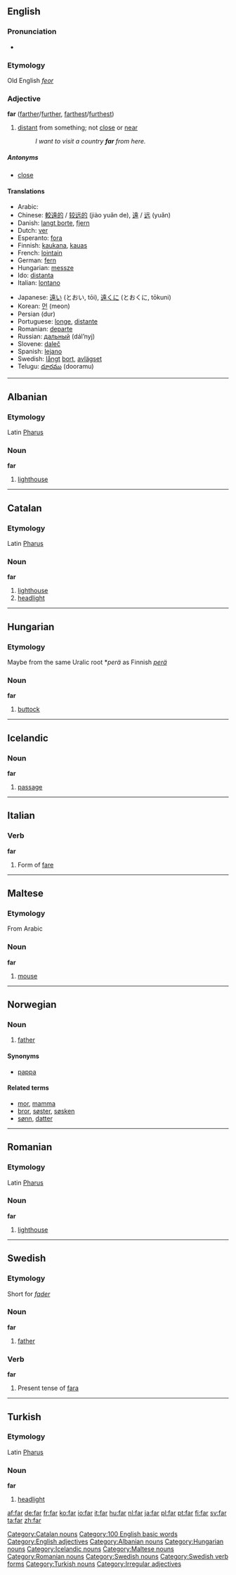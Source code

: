 {{see2|fár|får}}
==English==

{{rank|few|whom|love|180|far|seemed|house|looked}}

===Pronunciation===
*{{audio|en-us-far.ogg|Audio (US)}}
===Etymology===
Old English ''[[feor]]''
===Adjective===
'''far''' ([[farther]]/[[further]], [[farthest]]/[[furthest]])
#[[distant]] from something; not [[close]] or [[near]]
#:''I want to visit a country '''far''' from here.''

=====Antonyms=====
*[[close]]

====Translations====
{{top}}
*Arabic: {{ARchar|[[بعيد]]}} {{Unicode|(baʕíd)}}
*Chinese: [[較遠的]] / [[较远的]] (jiào yuǎn de), [[遠]] / [[远]] (yuǎn)
*Danish: [[langt borte]], [[fjern]]
*Dutch: [[ver#Dutch|ver]]
*Esperanto: [[fora#Esperanto|fora]]
*Finnish: [[kaukana]], [[kauas]]
*French: [[lointain]]
*German: [[fern#German|fern]]
*Hungarian: [[messze]]
*Ido: [[distanta]]
*Italian: [[lontano]]
{{mid}}
*Japanese: [[遠い]] (とおい, tōi), [[遠く]]に (とおくに, tōkuni)
*Korean: [[먼]] (meon)
*Persian {{FAchar|[[دور]]}} (dur)
*Portuguese: [[longe]], [[distante]]
*Romanian: [[departe]]
*Russian: [[дальный]] (dál’nyj)
*Slovene: [[daleč]]
*Spanish: [[lejano]]
*Swedish: [[långt]] [[bort]], [[avlägset]]
*Telugu: [[దూరము]] (dooramu)
{{bottom}}

----

==Albanian==
===Etymology===
Latin [[Pharus]]
===Noun===
'''far'''

#[[lighthouse]]

----

==Catalan==
===Etymology===
Latin [[Pharus]]
===Noun===
'''far'''

# [[lighthouse]]
# [[headlight]]

[[Category:Catalan nouns]]

----

==Hungarian==
===Etymology===
Maybe from the same Uralic root *''perä'' as Finnish ''[[perä]]''
===Noun===
'''far'''

# [[buttock]]

----

==Icelandic==
===Noun===
'''far''' {{n}}

# [[passage]]


----

==Italian==
===Verb===
'''far'''
#Form of [[fare]]


----

==Maltese==
===Etymology===
From Arabic
===Noun===
'''far'''

#[[mouse]]


----

==Norwegian==
===Noun===
{{no-noun-irreg|m|[[faren]]|[[fedre]]|[[fedrene]]}}
#[[father]]
====Synonyms====
*[[pappa]]
====Related terms====
*[[mor]], [[mamma]]
*[[bror]], [[søster]], [[søsken]]
*[[sønn]], [[datter]]


----

==Romanian==
===Etymology===
Latin [[Pharus]]
===Noun===
'''far'''

#[[lighthouse]]


----

==Swedish==
===Etymology===
Short for ''[[fader]]''

===Noun===
'''far'''

#[[father]]

===Verb===
'''far'''

#Present tense of [[fara#verb|fara]]


----

==Turkish==
===Etymology===
Latin [[Pharus]]
===Noun===
'''far'''

# [[headlight]]

[[Category:100 English basic words]]
[[Category:English adjectives]]
[[Category:Albanian nouns]]
[[Category:Hungarian nouns]]
[[Category:Icelandic nouns]]
[[Category:Maltese nouns]]
[[Category:Romanian nouns]]
[[Category:Swedish nouns]]
[[Category:Swedish verb forms]]
[[Category:Turkish nouns]]
[[Category:Irregular adjectives]]

[[af:far]]
[[de:far]]
[[fr:far]]
[[ko:far]]
[[io:far]]
[[it:far]]
[[hu:far]]
[[nl:far]]
[[ja:far]]
[[pl:far]]
[[pt:far]]
[[fi:far]]
[[sv:far]]
[[ta:far]]
[[zh:far]]